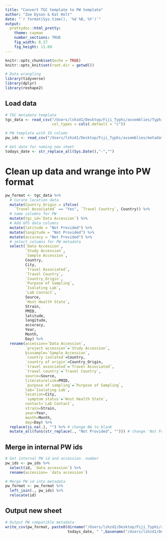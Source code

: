 ```yaml
---
title: "Convert TGC template to PW template"
author: "Zoe Dyson & Kat Holt"
date: "`r format(Sys.time(), '%d %B, %Y')`"
output:
  prettydoc::html_pretty:
    theme: cayman
    number_sections: TRUE
    fig_width: 8.27
    fig_height: 11.69
---
```


```r
knitr::opts_chunk$set(echo = TRUE)
knitr::opts_knit$set(root.dir = getwd())

# Data wrangling
library(tidyverse)
library(dplyr)
library(reshape2)
```

## Load data
``` r

# TGC metadata template
tgc_data <- read_csv("/Users/lshzd1/Desktop/Fiji_Typhi/assemblies/Typhi Metadata Template.csv",
                     col_types = cols(.default = "c"))

# PW template with ID column
pw_ids <- read_csv("/Users/lshzd1/Desktop/Fiji_Typhi/assemblies/metadata.csv")

# Get date for naming new sheet
todays_date <- str_replace_all(Sys.Date(),"-","")
```

# Clean up data and wrange into PW format
``` r
pw_format <- tgc_data %>% 
  # Curate location data
  mutate(Country_Origin = ifelse(
    `Travel Associated` == "Yes", `Travel Country`, Country)) %>% 
  # name columns for PW
  mutate(tgc_id=`Data Accession`) %>% 
  # Add GPS data columns
  mutate(latitude = "Not Provided") %>%
  mutate(longitude = "Not Provided") %>%
  mutate(accuracy = "Not Provided") %>%
  # select columns for PW metadata
  select(`Data Accession`, 
         `Study Accession`, 
         `Sample Accession`, 
         Country, 
         City,
         `Travel Associated`, 
         `Travel Country`, 
         `Country_Origin`,
         `Purpose of Sampling`,
         `Isolating Lab`,
         `Lab Contact`,
         Source,
         `Host Health State`,
         Strain, 
         PMID,
         latitude,
         longitude,
         accuracy,
         Year,
         Month,
         Day) %>% 
  rename(accession=`Data Accession`,
         `project accession`=`Study Accession`,
         biosample=`Sample Accession`,
         `country isolated`=Country,
         `country of origin`=Country_Origin,
         `travel associated`=`Travel Associated`,
         `travel country`=`Travel Country`, 
         source=Source,
         literaturelink=PMID,
         `purpose of sampling`=`Purpose of Sampling`,
         lab=`Isolating Lab`,
         location=City,
         `symptom status`=`Host Health State`,
         contact=`Lab Contact`,
         strain=Strain,
         year=Year,
         month=Month,
         day=Day) %>%
  replace(is.na(.), "") %>% # change NA to blank
  mutate_all(funs(str_replace(., "Not Provided", ""))) # change 'Not Provided' to blank

```

## Merge in internal PW ids
```r

# Get internal PW id and accession. number
pw_ids <- pw_ids %>%
  select(id, `data accession`) %>%
  rename(accession= `data accession`)

# Merge PW id into metadata
pw_format <- pw_format %>%
  left_join(., pw_ids) %>%
  relocate(id)

```

## Output new sheet
```r

# Output PW compatible metadata
write_csv(pw_format, paste0(dirname("/Users/lshzd1/Desktop/Fiji_Typhi/assemblies/Typhi Metadata Template.csv"), "/" , 
                            todays_date, " ",basename("/Users/lshzd1/Desktop/Fiji_Typhi/assemblies/Typhi Metadata Template.csv")))

```



